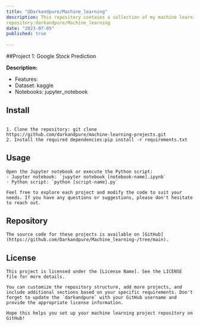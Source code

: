 ```yaml
---
title: "@Darkandpure/Machine_learning"
description: This repository contains a collection of my machine learning projects, showcasing both research and industry-based projects. Each project focuses on different aspects of machine learning, including data preprocessing, model development, evaluation, and deployment.
repository:darkandpure/Machine_learning
date: "2023-07-05"
published: true
  
---
```

##Project 1: Google Stock Prediction

**Description:**

- Features:
- Dataset: kaggle
- Notebooks: jupyter_notebook
## Install

```To run the projects locally, follow these steps:

1. Clone the repository: git clone https://github.com/darkandpure/machine-learning-projects.git
2. Install the required dependencies:pip install -r requirements.txt
```

## Usage

```Navigate to the project directory: cd machine-learning-projects/[project-name]
Open the Jupyter notebook or execute the Python script:
- Jupyter notebook: `jupyter notebook [notebook-name].ipynb`
- Python script: `python [script-name].py`

Feel free to explore each project and modify the code to suit your needs. If you have any questions or suggestions, please don't hesitate to reach out.
```
## Repository
```
The source code for these projects is available on [GitHub](https://github.com/Darkandpure/Machine_learning-/tree/main).
```
## License
```
This project is licensed under the [License Name]. See the LICENSE file for more details.

You can customize the repository structure, add more projects, and include additional sections based on your specific requirements. Don't forget to update the `darkandpure` with your GitHub username and provide the appropriate license information.

Hope this helps you set up your machine learning project repository on GitHub!
```